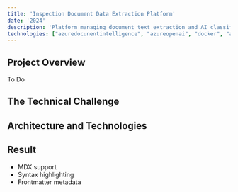 ```yaml
---
title: 'Inspection Document Data Extraction Platform'
date: '2024'
description: 'Platform managing document text extraction and AI classification'
technologies: ["azuredocunentintelligence", "azureopenai", "docker", "azureappservice", "azurefunctions", "python", "fastapi", "azurecosmos", "azureblob"] 
---
```


## Project Overview

To Do

## The Technical Challenge

## Architecture and Technologies

## Result

- MDX support
- Syntax highlighting
- Frontmatter metadata 